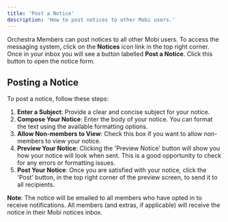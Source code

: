 ```yaml
---
title: 'Post a Notice'
description: 'How to post notices to other Mobi users.'
---
```


Orchestra Members can post notices to all other Mobi users. To access the messaging system, click on the **Notices** icon link in the top right corner. Once in your inbox you will see a button labelled **Post a Notice**. Click this button to open the notice form.

## Posting a Notice
To post a notice, follow these steps:

1. **Enter a Subject**: Provide a clear and concise subject for your notice. 
2. **Compose Your Notice**: Enter the body of your notice. You can format the text using the available formatting options.
3. **Allow Non-members to View**: Check this box if you want to allow non-members to view your notice.
4. **Preview Your Notice**: Clicking the 'Preview Notice' button will show you how your notice will look when sent. This is a good opportunity to check for any errors or formatting issues.
5. **Post Your Notice**: Once you are satisfied with your notice, click the 'Post' button, in the top right corner of the preview screen, to send it to all recipients.

**Note**: The notice will be emailed to all members who have opted in to receive notifications. All members (and extras, if applicable) will receive the notice in their Mobi notices inbox.
